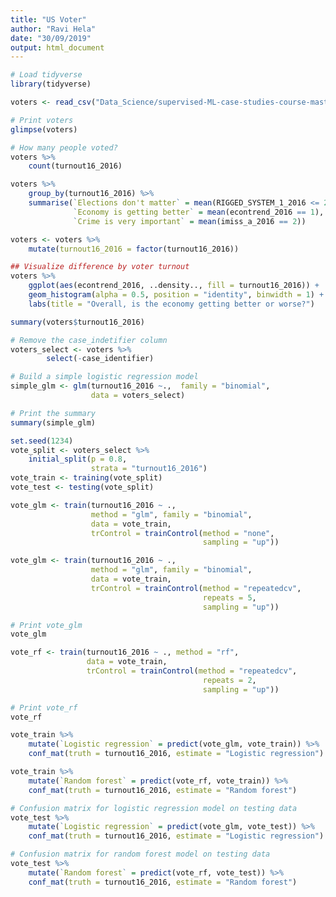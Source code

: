 ---
title: "US Voter"
author: "Ravi Hela"
date: "30/09/2019"
output: html_document
---

```{r }
# Load tidyverse
library(tidyverse)

voters <- read_csv("Data_Science/supervised-ML-case-studies-course-master/data/voters.csv")

# Print voters
glimpse(voters)

# How many people voted?
voters %>%
    count(turnout16_2016)
```


```{r }
voters %>%
    group_by(turnout16_2016) %>%
    summarise(`Elections don't matter` = mean(RIGGED_SYSTEM_1_2016 <= 2),
              `Economy is getting better` = mean(econtrend_2016 == 1),
              `Crime is very important` = mean(imiss_a_2016 == 2))

```
```{r}
voters <- voters %>%
    mutate(turnout16_2016 = factor(turnout16_2016))

## Visualize difference by voter turnout
voters %>%
    ggplot(aes(econtrend_2016, ..density.., fill = turnout16_2016)) +
    geom_histogram(alpha = 0.5, position = "identity", binwidth = 1) +
    labs(title = "Overall, is the economy getting better or worse?")

```
```{r}
summary(voters$turnout16_2016)
```
```{r}
# Remove the case_indetifier column
voters_select <- voters %>%
        select(-case_identifier)

# Build a simple logistic regression model
simple_glm <- glm(turnout16_2016 ~.,  family = "binomial", 
                  data = voters_select)

# Print the summary                  
summary(simple_glm)
```


```{r}

set.seed(1234)
vote_split <- voters_select %>%
    initial_split(p = 0.8,
                  strata = "turnout16_2016")
vote_train <- training(vote_split)
vote_test <- testing(vote_split)

```

```{r}
vote_glm <- train(turnout16_2016 ~ ., 
                  method = "glm", family = "binomial",
                  data = vote_train,
                  trControl = trainControl(method = "none",
                                           sampling = "up"))
```


```{r}
vote_glm <- train(turnout16_2016 ~ ., 
                  method = "glm", family = "binomial",
                  data = vote_train,
                  trControl = trainControl(method = "repeatedcv",
                                           repeats = 5,
                                           sampling = "up"))

# Print vote_glm
vote_glm

```
```{r}
vote_rf <- train(turnout16_2016 ~ ., method = "rf", 
                 data = vote_train,
                 trControl = trainControl(method = "repeatedcv",
                                           repeats = 2,
                                           sampling = "up"))

# Print vote_rf
vote_rf
```

```{r}
vote_train %>%
    mutate(`Logistic regression` = predict(vote_glm, vote_train)) %>%
    conf_mat(truth = turnout16_2016, estimate = "Logistic regression")

vote_train %>%
    mutate(`Random forest` = predict(vote_rf, vote_train)) %>%
    conf_mat(truth = turnout16_2016, estimate = "Random forest")

```

```{r}

# Confusion matrix for logistic regression model on testing data
vote_test %>%
    mutate(`Logistic regression` = predict(vote_glm, vote_test)) %>%
    conf_mat(truth = turnout16_2016, estimate = "Logistic regression")

# Confusion matrix for random forest model on testing data
vote_test %>%
    mutate(`Random forest` = predict(vote_rf, vote_test)) %>%
    conf_mat(truth = turnout16_2016, estimate = "Random forest")

```


